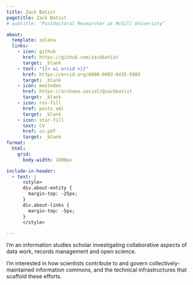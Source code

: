 ```yaml
---
title: Zack Batist
pagetitle: Zack Batist
# subtitle: "Postdoctoral Researcher at McGill University"

about:
  template: solana
  links:
    - icon: github
      href: https://github.com/zackbatist
      target: _blank
    - text: "{{< ai orcid >}}"
      href: https://orcid.org/0000-0003-0435-508X
      target: _blank
    - icon: mastodon
      href: https://archaeo.social/@zackbatist
      target: _blank
    - icon: rss-fill
      href: posts.xml
      target: _blank
    - icon: star-fill
      text: CV
      href: cv.pdf
      target: _blank
format: 
  html: 
    grid: 
      body-width: 1000px

include-in-header: 
  - text: |
      <style>
      div.about-entity {
        margin-top: -25px;
      }
      div.about-links {
        margin-top: -5px;
      }
      </style>

---
```


I’m an information studies scholar investigating collaborative aspects of data work, records management and open science.

I’m interested in how scientists contribute to and govern collectively-maintained information commons, and the technical infrastructures that scaffold these efforts.
